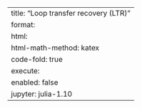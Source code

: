 ---
title: "Loop transfer recovery (LTR)"
format:
    html:
        html-math-method: katex
        code-fold: true
execute:
    enabled: false
jupyter: julia-1.10
---
